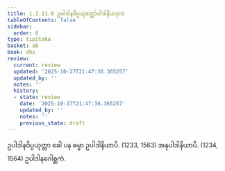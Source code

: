 ```yaml
---
title: 1.2.11.6 ဥပါဒါနဝိပ္ပယုတ္တော်ပါဒါနိယဒုက
tableOfContents: false
sidebar:
  order: 6
type: tipitaka
basket: ab
book: dhs
review:
  current: review
  updated: '2025-10-27T21:47:36.365257'
  updated_by: ''
  notes: ''
  history:
  - state: review
    date: '2025-10-27T21:47:36.365257'
    updated_by: ''
    notes: ''
    previous_state: draft
---
```



<ReviewStatus review={frontmatter.review} showDetails={true} />

<HypothesisAnnotation frontmatter={frontmatter} />

<DynamicBreadcrumb />

<Division number="96" book="dhs" e="ch" v="29" p="13">

<Paragraph number="225" book="dhs">
ဥပါဒါနဝိပ္ပယုတ္တာ ခေါ ပန ဓမ္မာ ဥပါဒါနိယာပိ. (<Emphasis>1233, 1563</Emphasis>)
</Paragraph>

<Paragraph number="226" book="dhs">
အနုပါဒါနိယာပိ. (<Emphasis>1234, 1564</Emphasis>)

</Paragraph>
</Division>

<Paragraph number="227" type="center" book="dhs">
ဥပါဒါနဂေါစ္ဆကံ.
</Paragraph>